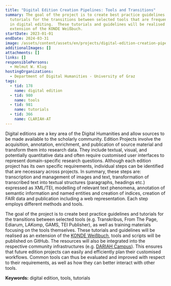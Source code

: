 ```yaml
---
title: "Digital Edition Creation Pipelines: Tools and Transitions"
summary: The goal of the project is to create best practice guidelines and
  tutorials for the transitions between selected tools that are frequently used
  in digital editing.  These tutorials and guidelines will be realised as an
  extension of the KONDE Weißbuch.
startDate: 2023-01-01
endDate: 2024-03-31
image: /assets/content/assets/en/projects/digital-edition-creation-pipelines-tools-and-transitions/image.png
additionalImages: []
attachments: []
links: []
responsiblePersons:
  - Helmut W. Klug
hostingOrganizations:
  - Department of Digital Humanities - University of Graz
tags:
  - tid: 178
    name: digital edition
  - tid: 980
    name: tools
  - tid: 981
    name: tutorials
  - tid: 366
    name: CLARIAH-AT
---
```

Digital editions are a key area of the Digital Humanities and allow sources to be made available to the scholarly community. Edition Projects involve the acquisition, annotation, enrichment, and publication of source material and transform them into research data. They include textual, visual, and potentially quantitative data and often require customised user interfaces to represent domain-specific research questions. Although each edition project has its own specific requirements, individual steps can be identified that are necessary across projects. In summary, these steps are: transcription and management of images and text, transformation of transcribed text into textual structures (paragraphs, headings etc.) expressed as XML/TEI, modelling of relevant text phenomena, annotation of semantic information and named entities and creation of indices, creation of FAIR data and publication including a web representation. Each step employs different methods and tools.

The goal of the project is to create best practice guidelines and tutorials for the transitions between selected tools (e.g. Transkribus, From The Page, Ediarum, LAKomp, GAMS, TEI Publisher), as well as training materials focusing on the tools themselves. These tutorials and guidelines will be realised as an extension of the [KONDE Weißbuch](https://www.digitale-edition.at/), tools and scripts will be published on GitHub. The resources will also be integrated into the respective community infrastructures (e.g. [DARIAH Campus](https://campus.dariah.eu/)). This ensures that future edition projects can easily and efficiently plan their customised workflows. Common tools can thus be evaluated and improved with respect to their requirements, as well as how they can better interact with other tools.

**Keywords:** digital edition, tools, tutorials

